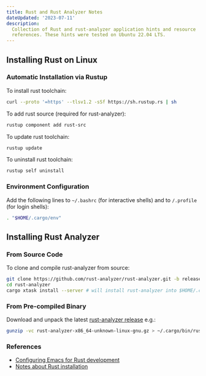 ```yaml
---
title: Rust and Rust Analyzer Notes
dateUpdated: '2023-07-11'
description:
  Collection of Rust and rust-analyzer application hints and resource
  references. These hints were tested on Ubuntu 22.04 LTS.
---
```


## Installing Rust on Linux

### Automatic Installation via Rustup

To install rust toolchain:

```bash
curl --proto '=https' --tlsv1.2 -sSf https://sh.rustup.rs | sh
```

To add rust source (required for rust-analyzer):

```bash
rustup component add rust-src
```

To update rust toolchain:

```bash
rustup update
```

To uninstall rust toolchain:

```bash
rustup self uninstall
```

### Environment Configuration

Add the following lines to `~/.bashrc` (for interactive shells) and to
`/.profile` (for login shells):

```bash
. "$HOME/.cargo/env"
```

## Installing Rust Analyzer

### From Source Code

To clone and compile rust-analyzer from source:

```bash
git clone https://github.com/rust-analyzer/rust-analyzer.git -b release
cd rust-analyzer
cargo xtask install --server # will install rust-analyzer into $HOME/.cargo/bin
```

### From Pre-compiled Binary

Download and unpack the latest [rust-analyzer
release](https://github.com/rust-lang/rust-analyzer/releases) e.g.:

```bash
gunzip -vc rust-analyzer-x86_64-unknown-linux-gnu.gz > ~/.cargo/bin/rust-analyzer
```

### References

- [Configuring Emacs for Rust development](https://robert.kra.hn/posts/rust-emacs-setup/)
- [Notes about Rust installation](https://www.rust-lang.org/tools/install)
